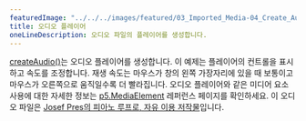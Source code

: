 ---
featuredImage: "../../../images/featured/03_Imported_Media-04_Create_Audio-thumbnail.jpg"
title: 오디오 플레이어
oneLineDescription: 오디오 파일의 플레이어를 생성합니다.
---

<a href="https://p5js.org/reference/p5/createAudio" target="_blank">createAudio()</a>는 오디오 플레이어를 생성합니다. 이 예제는 플레이어의 컨트롤을 표시하고 속도를 조정합니다. 재생 속도는 마우스가 창의 왼쪽 가장자리에 있을 때 보통이고 마우스가 오른쪽으로 움직일수록 더 빨라집니다. 오디오 플레이어와 같은 미디어 요소 사용에 대한 자세한 정보는 <a href="https://p5js.org/reference/p5.MediaElement" target="_blank">p5.MediaElement</a> 레퍼런스 페이지를 확인하세요. 이 오디오 파일은 <a href="https://freesound.org/people/josefpres/sounds/711156/" target="_blank">Josef Pres의 피아노 루프로, 자유 이용 저작물</a>입니다.
